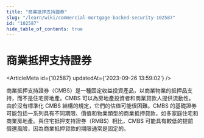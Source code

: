 ```yaml
---
title: "商業抵押支持證券"
slug: "/learn/wiki/commercial-mortgage-backed-security-102587"
id: "102587"
hide_table_of_contents: true
---
```



# 商業抵押支持證券

<ArticleMeta id={102587} updatedAt={'2023-09-26 13:59:02'} />
<div className='border-solid border-b border-t-0 my-4 border-[var(--ifm-color-gray-300)]' />

商業抵押支持證券（CMBS）是一種固定收益投資產品，以商業物業的抵押品支持，而不是住宅房地產。CMBS 可以為房地產投資者和商業貸款人提供流動性。由於沒有標準化 CMBS 結構的規定，它們的估值可能很困難。CMBS 的基礎證券可能包括一系列具有不同期限、價值和物業類型的商業抵押貸款，如多家庭住宅和商業房地產。與住宅抵押支持證券（RMBS）相比，CMBS 可能具有較低的提前償還風險，因為商業抵押貸款的期限通常是固定的。
